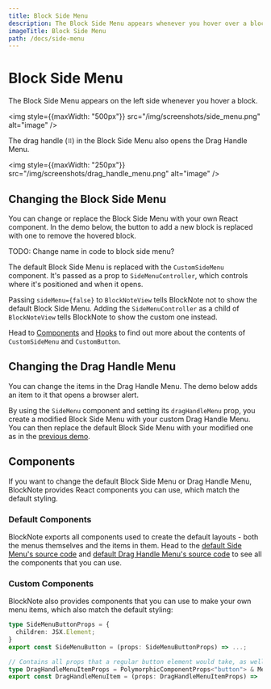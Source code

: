 ```yaml
---
title: Block Side Menu
description: The Block Side Menu appears whenever you hover over a block, and is used to drag & drop the block as well as add new ones below it.
imageTitle: Block Side Menu
path: /docs/side-menu
---
```



# Block Side Menu

The Block Side Menu appears on the left side whenever you hover a block.

<img style={{maxWidth: "500px"}} src="/img/screenshots/side_menu.png" alt="image" />

The drag handle (`⠿`) in the Block Side Menu also opens the Drag Handle Menu.

<img style={{maxWidth: "250px"}} src="/img/screenshots/drag_handle_menu.png" alt="image" />

## Changing the Block Side Menu

You can change or replace the Block Side Menu with your own React component. In the demo below, the button to add a new block is replaced with one to remove the hovered block.

TODO: Change name in code to block side menu?

<Example name="ui-components/side-menu-buttons" />

The default Block Side Menu is replaced with the `CustomSideMenu` component. It's passed as a prop to `SideMenuController`, which controls where it's positioned and when it opens.

Passing `sideMenu={false}` to `BlockNoteView` tells BlockNote not to show the default Block Side Menu. Adding the `SideMenuController` as a child of `BlockNoteView` tells BlockNote to show the custom one instead.

Head to [Components](/docs/ui-components/side-menu#components) and [Hooks](TODO) to find out more about the contents of `CustomSideMenu` and `CustomButton`.

## Changing the Drag Handle Menu

You can change the items in the Drag Handle Menu. The demo below adds an item to it that opens a browser alert.

<Example name="ui-components/side-menu-drag-handle-items" />

By using the `SideMenu` component and setting its `dragHandleMenu` prop, you create a modified Block Side Menu with your custom Drag Handle Menu. You can then replace the default Block Side Menu with your modified one as in the [previous demo](/docs/ui-components/side-menu#changing-the-side-menu).

## Components

If you want to change the default Block Side Menu or Drag Handle Menu, BlockNote provides React components you can use, which match the default styling.

### Default Components

BlockNote exports all components used to create the default layouts - both the menus themselves and the items in them. Head to the [default Side Menu's source code](https://github.com/TypeCellOS/BlockNote/blob/main/packages/react/src/SideMenu/components/DefaultSideMenu.tsx) and [default Drag Handle Menu's source code](https://github.com/TypeCellOS/BlockNote/blob/main/packages/react/src/SideMenu/components/DragHandleMenu/DefaultDragHandleMenu.tsx) to see all the components that you can use.

### Custom Components

BlockNote also provides components that you can use to make your own menu items, which also match the default styling:

```typescript
type SideMenuButtonProps = {
  children: JSX.Element;
}
export const SideMenuButton = (props: SideMenuButtonProps) => ...;

// Contains all props that a regular button element would take, as well as all props from the Mantine `Menu.Item` component.
type DragHandleMenuItemProps = PolymorphicComponentProps<"button"> & MenuItemProps
export const DragHandleMenuItem = (props: DragHandleMenuItemProps) => ...;
```
